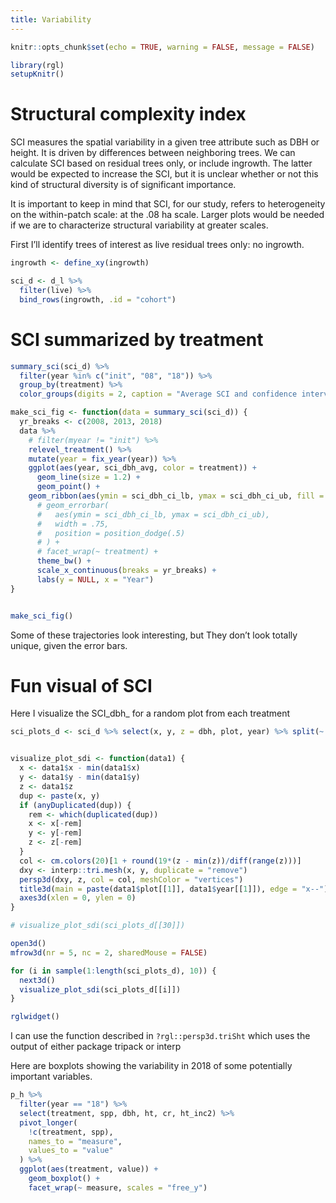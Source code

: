 ```yaml
---
title: Variability
---
```


```r
knitr::opts_chunk$set(echo = TRUE, warning = FALSE, message = FALSE)

```

```r
library(rgl)
setupKnitr()
```

# Structural complexity index

SCI measures the spatial variability in a given tree attribute such as DBH or height. It is driven by differences between neighboring trees. We can calculate SCI based on residual trees only, or include ingrowth. The latter would be expected to increase the SCI, but it is unclear whether or not this kind of structural diversity is of significant importance.

It is important to keep in mind that SCI, for our study, refers to heterogeneity on the within-patch scale: at the .08 ha scale. Larger plots would be needed if we are to characterize structural variability at greater scales.

First I'll identify trees of interest as live residual trees only: no ingrowth.

```r

ingrowth <- define_xy(ingrowth)

sci_d <- d_l %>%
  filter(live) %>%
  bind_rows(ingrowth, .id = "cohort")

```

# SCI summarized by treatment

```r

summary_sci(sci_d) %>%
  filter(year %in% c("init", "08", "18")) %>%
  group_by(treatment) %>%
  color_groups(digits = 2, caption = "Average SCI and confidence interval for all live trees including ingrowth")

```

```r

make_sci_fig <- function(data = summary_sci(sci_d)) {
  yr_breaks <- c(2008, 2013, 2018)
  data %>%
    # filter(myear != "init") %>%
    relevel_treatment() %>%
    mutate(year = fix_year(year)) %>%
    ggplot(aes(year, sci_dbh_avg, color = treatment)) +
      geom_line(size = 1.2) +
      geom_point() +
    geom_ribbon(aes(ymin = sci_dbh_ci_lb, ymax = sci_dbh_ci_ub, fill = treatment), alpha = 0.2, color = NA) +
      # geom_errorbar(
      #   aes(ymin = sci_dbh_ci_lb, ymax = sci_dbh_ci_ub),
      #   width = .75,
      #   position = position_dodge(.5)
      # ) +
      # facet_wrap(~ treatment) +
      theme_bw() +
      scale_x_continuous(breaks = yr_breaks) +
      labs(y = NULL, x = "Year")
}


make_sci_fig()
```

Some of these trajectories look interesting, but They don't look totally unique, given the error bars.

# Fun visual of SCI

Here I visualize the SCI_dbh_ for a random plot from each treatment

```r

sci_plots_d <- sci_d %>% select(x, y, z = dbh, plot, year) %>% split(~ plot + year)


visualize_plot_sdi <- function(data1) {
  x <- data1$x - min(data1$x)
  y <- data1$y - min(data1$y)
  z <- data1$z
  dup <- paste(x, y)
  if (anyDuplicated(dup)) {
    rem <- which(duplicated(dup))
    x <- x[-rem]
    y <- y[-rem]
    z <- z[-rem]
  }
  col <- cm.colors(20)[1 + round(19*(z - min(z))/diff(range(z)))]
  dxy <- interp::tri.mesh(x, y, duplicate = "remove")
  persp3d(dxy, z, col = col, meshColor = "vertices")
  title3d(main = paste(data1$plot[[1]], data1$year[[1]]), edge = "x--")
  axes3d(xlen = 0, ylen = 0)
}

# visualize_plot_sdi(sci_plots_d[[30]])

open3d()
mfrow3d(nr = 5, nc = 2, sharedMouse = FALSE) 

for (i in sample(1:length(sci_plots_d), 10)) {
  next3d()
  visualize_plot_sdi(sci_plots_d[[i]])
}

rglwidget()

```

I can use the function described in `?rgl::persp3d.triSht` which uses the output of either package tripack or interp

Here are boxplots showing the variability in 2018 of some potentially important variables.

```r
p_h %>%
  filter(year == "18") %>%
  select(treatment, spp, dbh, ht, cr, ht_inc2) %>%
  pivot_longer(
    !c(treatment, spp),
    names_to = "measure",
    values_to = "value"
  ) %>%
  ggplot(aes(treatment, value)) +
    geom_boxplot() +
    facet_wrap(~ measure, scales = "free_y")
```

